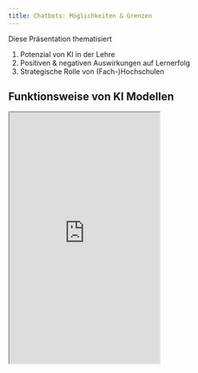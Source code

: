 ```yaml
---
title: Chatbots: Möglichkeiten & Grenzen
---
```



Diese Präsentation thematisiert

1. Potenzial von KI in der Lehre
2. Positiven & negativen Auswirkungen auf Lernerfolg
3. Strategische Rolle von (Fach-)Hochschulen

## Funktionsweise von KI Modellen

<iframe src="https://slides.com/stefanhackstein/chatbots-grenzen/embed" height="500px" class="ratio ratio-16x9"></iframe>
